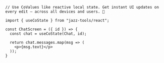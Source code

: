 ```tsx
// Use CoValues like reactive local state. Get instant UI updates on every edit — across all devices and users. 🎉

import { useCoState } from "jazz-tools/react";

const ChatScreen = ({ id }) => {
  const chat = useCoState(Chat, id);

  return chat.messages.map(msg => (
    <p>{msg.text}</p>
  ));
}
```
